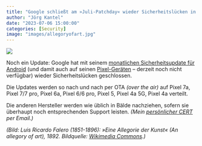 ```yaml
---
title: "Google schließt am »Juli-Patchday« wieder Sicherheitslücken in Android"
author: "Jörg Kantel"
date: "2023-07-06 15:00:00"
categories: [Security]
image: "images/allegoryofart.jpg"
---
```


[![](images/allegoryofart-b.jpg)](https://upload.wikimedia.org/wikipedia/commons/thumb/c/c2/An_allegory_of_art%2C_by_Luis_Ricardo_Falero.jpg/1024px-An_allegory_of_art%2C_by_Luis_Ricardo_Falero.jpg)

Noch ein Update: Google hat mit seinem [monatlichen Sicherheitsupdate für Android](https://source.android.com/docs/security/bulletin/2023-07-01?hl=en) (und damit auch auf seinen [Pixel-Geräten](https://source.android.com/docs/security/bulletin/pixel/2023-07-01?hl=de) -- derzeit noch nicht verfügbar) wieder  Sicherheitslücken geschlossen.

Die Updates werden so nach und nach per OTA *(over the air)* auf  Pixel 7a, Pixel 7/7 pro, Pixel 6a, Pixel 6/6 pro, Pixel 5, Pixel 4a 5G, Pixel 4a verteilt.

Die anderen Hersteller werden wie üblich in Bälde nachziehen, sofern sie überhaupt noch entsprechenden Support leisten. *(Mein [persönlicher CERT](http://www.gwdg.de/~mreiman1/) per Email.)*

*(Bild: Luis Ricardo Falero (1851-1896): »Eine Allegorie der Kunst« (An allegory of art), 1892. Bildquelle: [Wikimedia Commons](https://commons.wikimedia.org/wiki/File:An_allegory_of_art,_by_Luis_Ricardo_Falero.jpg?uselang=de).)*